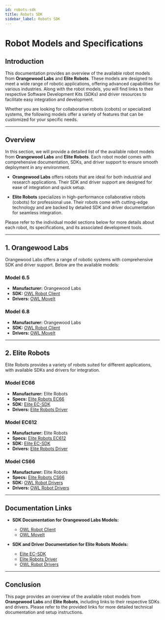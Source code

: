 ```yaml
---
id: robots-sdk
title: Robots SDK
sidebar_label: Robots SDK
---
```


# Robot Models and Specifications

## Introduction

This documentation provides an overview of the available robot models from **Orangewood Labs** and **Elite Robots**. These models are designed to meet a wide range of robotic applications, offering advanced capabilities for various industries. Along with the robot models, you will find links to their respective Software Development Kits (SDKs) and driver resources to facilitate easy integration and development.

Whether you are looking for collaborative robots (cobots) or specialized systems, the following models offer a variety of features that can be customized for your specific needs.

---

## Overview

In this section, we will provide a detailed list of the available robot models from **Orangewood Labs** and **Elite Robots**. Each robot model comes with comprehensive documentation, SDKs, and driver support to ensure smooth deployment in any environment.

- **Orangewood Labs** offers robots that are ideal for both industrial and research applications. Their SDK and driver support are designed for ease of integration and quick setup.
  
- **Elite Robots** specializes in high-performance collaborative robots (cobots) for professional use. Their robots come with cutting-edge technology and are backed by detailed SDK and driver documentation for seamless integration.

Please refer to the individual model sections below for more details about each robot, its specifications, and its associated development tools.

---

## 1. Orangewood Labs
Orangewood Labs offers a range of robotic systems with comprehensive SDK and driver support. Below are the available models:

### Model 6.5
- **Manufacturer:** Orangewood Labs
- **SDK:** [OWL Robot Client](https://bitbucket.org/owl-dev/owl_robot_client/)
- **Drivers:** [OWL MoveIt](https://bitbucket.org/owl-dev/owl_moveit)

### Model 6.8
- **Manufacturer:** Orangewood Labs
- **SDK:** [OWL Robot Client](https://bitbucket.org/owl-dev/owl_robot_client/)
- **Drivers:** [OWL MoveIt](https://bitbucket.org/owl-dev/owl_moveit)

---

## 2. Elite Robots
Elite Robots provides a variety of robots suited for different applications, with available SDKs and drivers for integration.

### Model EC66
- **Manufacturer:** Elite Robots
- **Specs:** [Elite Robots EC66](https://www.eliterobots.com/cobots/ec66)
- **SDK:** [Elite EC-SDK](https://github.com/tushgaurav/EliteEC-SDK)
- **Drivers:** [Elite Robots Driver](https://github.com/neobotix/elite-robots2)

### Model EC612
- **Manufacturer:** Elite Robots
- **Specs:** [Elite Robots EC612](https://www.eliterobots.com/cobots/ec612)
- **SDK:** [Elite EC-SDK](https://github.com/tushgaurav/EliteEC-SDK)
- **Drivers:** [Elite Robots Driver](https://github.com/neobotix/elite-robots2)

### Model CS66
- **Manufacturer:** Elite Robots
- **Specs:** [Elite Robots CS66](https://www.eliterobots.com/cobots/cs66)
- **SDK:** [OWL Robot Drivers](https://bitbucket.org/owl-dev/robot_drivers/)
- **Drivers:** [OWL Robot Drivers](https://bitbucket.org/owl-dev/robot_drivers/)

---

## Documentation Links

- **SDK Documentation for Orangewood Labs Models:**
  - [OWL Robot Client](https://bitbucket.org/owl-dev/owl_robot_client/)
  - [OWL MoveIt](https://bitbucket.org/owl-dev/owl_moveit)
  
- **SDK and Driver Documentation for Elite Robots Models:**
  - [Elite EC-SDK](https://github.com/tushgaurav/EliteEC-SDK)
  - [Elite Robots Driver](https://github.com/neobotix/elite-robots2)
  - [OWL Robot Drivers](https://bitbucket.org/owl-dev/robot_drivers/)

---

## Conclusion

This page provides an overview of the available robot models from **Orangewood Labs** and **Elite Robots**, including links to their respective SDKs and drivers. Please refer to the provided links for more detailed technical documentation and setup instructions.

